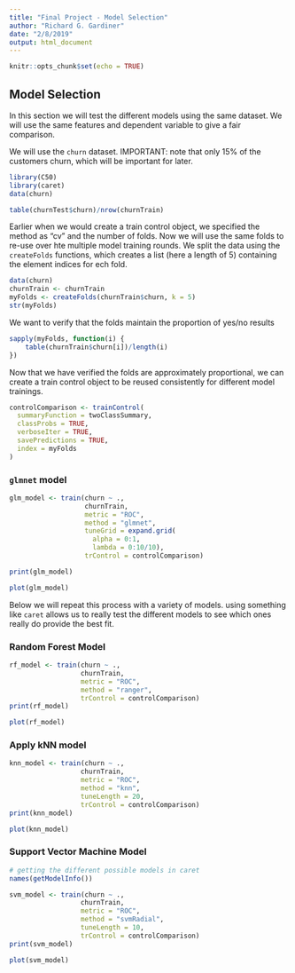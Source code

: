 ```yaml
---
title: "Final Project - Model Selection"
author: "Richard G. Gardiner"
date: "2/8/2019"
output: html_document
---
```


```r
knitr::opts_chunk$set(echo = TRUE)
```


## Model Selection

In this section we will test the different models using the same dataset.  We will use the same features and dependent variable to give a fair comparison.  

We will use the `churn` dataset.  IMPORTANT: note that only 15% of the customers churn, which will be important for later.


```r
library(C50)
library(caret)
data(churn)

table(churnTest$churn)/nrow(churnTrain)
```

Earlier when we would create a train control object, we specified the method as "cv" and the number of folds.  Now we will use the same folds to re-use over hte multiple model training rounds.  We split the data using the `createFolds` functions, which creates a list (here a length of 5) containing the element indices for ech fold.

```r
data(churn)
churnTrain <- churnTrain
myFolds <- createFolds(churnTrain$churn, k = 5)
str(myFolds)
```

We want to verify that the folds maintain the proportion of yes/no results

```r
sapply(myFolds, function(i) {
    table(churnTrain$churn[i])/length(i)
})
```

Now that we have verified the folds are approximately proportional, we can create a train control object to be reused consistently for different model trainings.

```r
controlComparison <- trainControl(
  summaryFunction = twoClassSummary,
  classProbs = TRUE,
  verboseIter = TRUE,
  savePredictions = TRUE,
  index = myFolds
)
```


### `glmnet` model

```r
glm_model <- train(churn ~ .,
                   churnTrain,
                   metric = "ROC",
                   method = "glmnet",
                   tuneGrid = expand.grid(
                     alpha = 0:1,
                     lambda = 0:10/10),
                   trControl = controlComparison)

print(glm_model)
```

```r
plot(glm_model)
```


Below we will repeat this process with a variety of models.  using something like `caret` allows us to really test the different models to see which ones really do provide the best fit.

### Random Forest Model

```r
rf_model <- train(churn ~ .,
                  churnTrain,
                  metric = "ROC", 
                  method = "ranger",
                  trControl = controlComparison)
print(rf_model)
```

```r
plot(rf_model)
```

### Apply kNN model

```r
knn_model <- train(churn ~ .,
                  churnTrain,
                  metric = "ROC", 
                  method = "knn",
                  tuneLength = 20,
                  trControl = controlComparison)
print(knn_model)
```

```r
plot(knn_model)
```

### Support Vector Machine Model

```r
# getting the different possible models in caret
names(getModelInfo())

svm_model <- train(churn ~ .,
                  churnTrain,
                  metric = "ROC", 
                  method = "svmRadial",
                  tuneLength = 10,
                  trControl = controlComparison)
print(svm_model)
```

```r
plot(svm_model)
```